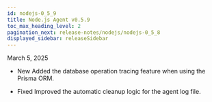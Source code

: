```yaml
---
id: nodejs-0_5_9
title: Node.js Agent v0.5.9
toc_max_heading_level: 2
pagination_next: release-notes/nodejs/nodejs-0_5_8
displayed_sidebar: releaseSidebar
---
```


March 5, 2025

- <Status priority='1'>New</Status> Added the database operation tracing feature when using the Prisma ORM.

- <Status priority='0'>Fixed</Status> Improved the automatic cleanup logic for the agent log file.


<DownloadNode2 ver="0.5.9" />
